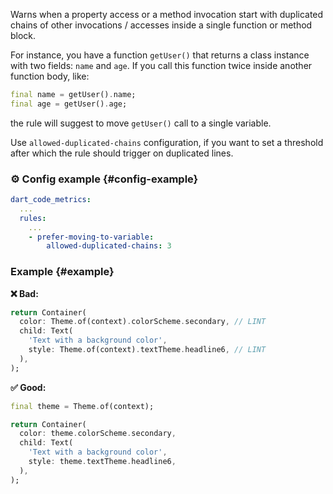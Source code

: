
<RuleDetails version="4.14.0" severity="warning" hasConfig />

Warns when a property access or a method invocation start with duplicated chains of other invocations / accesses inside a single function or method block.

For instance, you have a function `getUser()` that returns a class instance with two fields: `name` and `age`. If you call this function twice inside another function body, like:

```dart
final name = getUser().name;
final age = getUser().age;
```

the rule will suggest to move `getUser()` call to a single variable.

Use `allowed-duplicated-chains` configuration, if you want to set a threshold after which the rule should trigger on duplicated lines.

### ⚙️ Config example {#config-example}

```yaml
dart_code_metrics:
  ...
  rules:
    ...
    - prefer-moving-to-variable:
        allowed-duplicated-chains: 3
```

### Example {#example}

**❌ Bad:**

```dart
return Container(
  color: Theme.of(context).colorScheme.secondary, // LINT
  child: Text(
    'Text with a background color',
    style: Theme.of(context).textTheme.headline6, // LINT
  ),
);
```

**✅ Good:**

```dart
final theme = Theme.of(context);

return Container(
  color: theme.colorScheme.secondary,
  child: Text(
    'Text with a background color',
    style: theme.textTheme.headline6,
  ),
);
```
